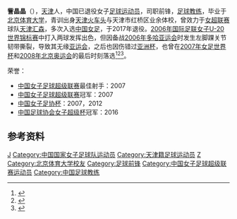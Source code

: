 '''訾晶晶'''（{{bd|1986年|11月13日||}}），[[天津|天津]]人，中国已退役女子[[足球运动员|足球运动员]]，司职前锋，[[足球教练|足球教练]]，毕业于[[北京体育大学|北京体育大学]]，青训出身[[天津火车头|天津火车头]]与天津市红桥区业余体校，曾效力于[[女超联赛|女超联赛]]球队[[天津汇森|天津汇森]]，多次入选[[中国国家女子足球队|中国女足]]，于2017年退役。[[2006年国际足联女子U-20世界锦标赛|2006年国际足联女子U-20世界锦标赛]]中打入两球发挥出色，但因备战[[2006年多哈亚运会|2006年多哈亚运会]]时发生左脚踝关节韧带撕裂，导致其无缘[[亚运会|亚运会]]，之后也因伤错过[[亚足联女子亚洲杯|亚洲杯]]，也曾在[[2007年国际足联女子世界杯|2007年女足世界杯]]和[[2008年北京奥运会|2008年北京奥运会]]的最后时刻落选<ref>{{cite web |author1=千龙网中体在线 |author2=臧婷 |author3=朱晨迪 |title=《昔日足坛名宿四朝元老訾晶晶 换个身份再战全运》 |url=http://sports.enorth.com.cn/system/2017/08/30/033637314.shtml |website=北方网 |accessdate=2017-08-30 |archive-date=2017-10-08 |archive-url=https://web.archive.org/web/20171008070018/http://sports.enorth.com.cn/system/2017/08/30/033637314.shtml |dead-url=no }}</ref><ref>{{cite web |author1=中国足球协会 |title=《孙继海谢峰入选，足协公布职业教练员培训录取选拔名单》 |url=https://sports.sina.cn/china/zz/2019-12-23/detail-iihnzhfz7793389.d.html?oid=5_xyz&vt=4 |website=新浪网 |accessdate=2019-12-23}}</ref><ref>{{cite web |title=《奥运备战100天倒计时 商瑞华：一天当两天用》 |url=http://sports.163.com/08/0429/01/4ALMRJS400051O56.html |website=网易网 |accessdate=2008-04-29 |archive-date=2008-05-16 |archive-url=https://web.archive.org/web/20080516234504/http://sports.163.com/08/0429/01/4ALMRJS400051O56.html |dead-url=no }}</ref>。

;荣誉：
*[[中国女子足球超级联赛|中国女子足球超级联赛]]最佳射手：2007
*[[中国女子足球超级联赛|中国女子足球超级联赛]]冠军：2007
*[[中国女子足协杯|中国女子足协杯]]：2007，2012
*[[中国足球协会女子超级杯|中国足球协会女子超级杯]]冠军：2016
==参考资料==
{{reflist}}
{{DEFAULTSORT:Zi訾}}
[[Category:訾姓|J]]
[[Category:中国国家女子足球队运动员|Category:中国国家女子足球队运动员]]
[[Category:天津籍足球运动员|Category:天津籍足球运动员]]
[[Category:天津人|Z]]
[[Category:北京体育大学校友|Category:北京体育大学校友]]
[[Category:足球前锋|Category:足球前锋]]
[[Category:中国女子足球超级联赛运动员|Category:中国女子足球超级联赛运动员]]
[[Category:中国足球教练|Category:中国足球教练]]
